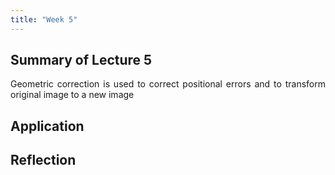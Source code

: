 ```yaml
---
title: "Week 5"
---
```


<div style="text-align: justify">

## Summary of Lecture 5

Geometric correction is used to correct positional errors and to transform original image to a new image

## Application

## Reflection
